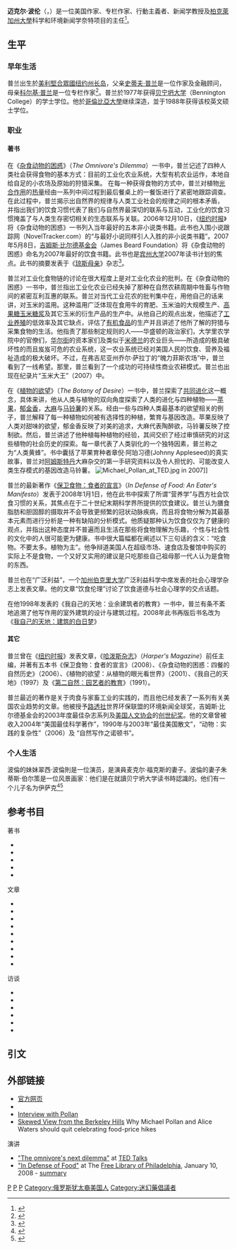 {{Infobox Person
| name           = 迈克尔·波伦<br />Michael Pollan
| image          = Michael Pollan at Yale 1.jpg
| imagesize      = 180px
| caption        = 迈克尔·波伦在[[耶鲁大学|耶鲁大学]]演讲
| birth_date     = {{birth date and age|1955|02|06|df=y}}
| birth_place    = {{USA-1912}}[[紐約州|紐約州]][[长岛_(纽约)|长岛]]
| occupation     = 作家、記者及教授
| spouse         = Judith Belze（1987年至今）
| website        = [http://michaelpollan.com/ wwwe.michaelpollan.com]
}}

'''迈克尔·波伦'''（{{lang-en|Michael Pollan}}，{{bd|1955年|2月6日||}}）是一位美国作家、专栏作家、行動主義者、新闻学教授及[[柏克萊加州大學|柏克萊加州大學]]科学和环境新闻学奈特项目的主任<ref>{{cite web | author=Graduate School of Jounalism | title=Faculty: Michael Pollan | url=http://journalism.berkeley.edu/faculty/pollan | publisher=UC Berkeley | year=2008 | accessdate=2008-09-21 | archive-date=2012-09-29 | archive-url=https://www.webcitation.org/6B24tR9a5?url=http://journalism.berkeley.edu/faculty/pollan | dead-url=no }}</ref>。

==生平==
===早年生活===
普兰出生於[[美利堅合眾國|美利堅合眾國]][[纽约州|纽约州]][[长岛_(纽约)|长岛]]，父亲[[史蒂夫·普兰|史蒂夫·普兰]]是一位作家及金融顾问，母亲[[科尔基·普兰|科尔基·普兰]]是一位专栏作家<ref>{{cite news | author=Helen Wagenvoord | title=The High Price of Cheap Food | url=http://www.sfgate.com/cgi-bin/article.cgi?file=/chronicle/archive/2004/05/02/CMGE560U5I1.DTL | work=The San Francisco Chronicle | date=2 May 2004 | accessdate=2008-09-21 | archive-date=2012-03-04 | archive-url=https://web.archive.org/web/20120304141529/http://www.sfgate.com/cgi-bin/article.cgi?file=%2Fchronicle%2Farchive%2F2004%2F05%2F02%2FCMGE560U5I1.DTL | dead-url=no }}</ref>。普兰於1977年获得[[贝宁坍大学|贝宁坍大学]]（Bennington College）的学士学位。他於[[哥倫比亞大學|哥倫比亞大學]]继续深造，並于1988年获得该校英文硕士学位。

===职业===
====著书====
在《[[杂食动物的困惑|杂食动物的困惑]]》（''The Omnivore's Dilemma''）一书中，普兰记述了四种人类社会获得食物的基本方式：目前的工业化农业系统，大型有机农业运作，本地自给自足的小农场及原始的狩猎采集。
在每一种获得食物的方式中，普兰对植物[[光合作用|光合作用]]的[[热量|热量]]经由一系列中间过程到最后餐桌上的一餐饭进行了紧密地跟踪调查。在此过程中，普兰揭示出自然界的规律与人类工业社会的规律之间的根本矛盾， 并指出我们的饮食习惯代表了我们与自然界最深切的联系与互动，工业化的饮食习惯掩盖了与人类生存密切相关的生态联系与关联。2006年12月10日，《[[纽约时报|纽约时报]]》将《杂食动物的困惑》一书列入当年最好的五本非小说类书籍。此书也入围小说跟踪网（NovelTracker.com）的“与最好小说同样引人入胜的非小说类书籍”。2007年5月8日，[[吉姆斯·比尔德基金会|吉姆斯·比尔德基金会]]（James Beard Foundation）将《杂食动物的困惑》命名为2007年最好的饮食书籍。此书也是[[宾州大学|宾州大学]]2007年读书计划的焦点。此书的摘要发表于《[[琼斯母亲|琼斯母亲]]》杂志<ref>{{cite journal | last=Pollan | first=Michael | title=No Bar Code | journal=Mother Jones | volume= | issue= | pages= | id= | url=http://www.motherjones.com/news/feature/2006/05/no_bar_code.html | accessdate=2007-10-10 | date=May 2006 | archive-date=2009-01-31 | archive-url=https://web.archive.org/web/20090131215409/http://www.motherjones.com/news/feature/2006/05/no_bar_code.html | dead-url=no }}</ref>。

普兰对工业化食物链的讨论在很大程度上是对工业化农业的批判。在《杂食动物的困惑》一书中，普兰指出工业化农业已经失掉了那种在自然农耕周期中牲畜与作物间的紧密互利互惠的联系。普兰对当代工业花农的批判集中在，用他自己的话来讲，对玉米的滥用。这种滥用广泛体现在食用牛的育肥、玉米油的大规模生产、[[高果糖玉米糖浆|高果糖玉米糖浆]]及其它玉米的衍生产品的生产中。从他自己的观点出发，他描述了[[工业养殖|工业养殖]]的低效率及其它缺点，评估了[[有机食品|有机食品]]的生产并且讲述了他所了解的狩猎与采集食物的生活。他指责了那些制定规则的人——华盛顿的政治家们，大学里农学院中的官僚们，[[华尔街|华尔街]]的资本家们及类似于[[米德兰|米德兰]]的农业巨头——所造成的极具破坏性的而且岌岌可危的农业系统，这一农业系统已经对美国人民的饮食、营养及福祉造成的极大破坏。不过，在弗吉尼亚州乔尔·萨拉丁的“魄力菲斯农场”中，普兰看到了一线希望。那里，普兰看到了一个成功的可持续性商业农耕模式。普兰也出现在纪录片“玉米大王”（2007）中。

在《[[植物的欲望|植物的欲望]]》（''The Botany of Desire''）一书中，普兰探索了[[共同进化|共同进化]]这一概念，具体来讲，他从人类与植物的双向角度探索了人类的进化与四种植物——[[苹果|苹果]]，[[郁金香|郁金香]]，[[大麻|大麻]]与[[马铃薯|马铃薯]]的关系。经由一些与四种人类最基本的欲望相关的例子，普兰解释了每一种植物如何被有选择性的种植，繁育与基因改造。苹果反映了人类对甜味的欲望，郁金香反映了对美的追求，大麻代表陶醉欲，马铃薯反映了控制欲。然后，普兰讲述了他种植每种植物的经验，其间交织了经过审慎研究的对这些植物的社会历史的探索。每一章代表了人类驯化的一个独特因素，普兰称之为“人类黄蜂”。书中囊括了苹果育种者章倪·阿珀习德(Johnny Appleseed)的真实故事，普兰对[[阿姆斯特丹|阿姆斯特丹]]大麻杂交的第一手研究资料以及令人担忧的、可能改变人类生存模式的基因改造马铃薯。
[[File:Michael_Pollan_at_TED.jpg|thumb]] in 2007]]

普兰的最新著作《[[保卫食物：食者的宣言|保卫食物：食者的宣言]]》（''In Defense of Food: An Eater's Manifesto''）发表于2008年1月1日，他在此书中探索了所谓“营养学”与西方社会饮食习惯的关系，其焦点在于二十世纪末期科学界所提供的饮食建议。普兰认为膳食脂肪和胆固醇的摄取并不会导致更频繁的冠状动脉疾病，而且将食物分解为其最基本元素而进行分析是一种有缺陷的分析模式。他质疑那种认为饮食仅仅为了健康的观点，并指出这种态度并不普遍而且生活在那些将食物理解为乐趣，个性与社会性的文化中的人很可能更为健康。书中很大篇幅都在阐述以下三句话的含义：“吃食物。不要太多。植物为主”。他争辩道美国人在超级市场、速食店及餐馆中购买的实际上不是食物，一个又好又实用的建议是只吃那些自己祖母那一代人认为是食物的东西。

普兰也在“广泛利益”，一个[[加州伯克里大学|加州伯克里大学]]广泛利益科学中席发表的社会心理学杂志上发表文章。他的文章“饮食伦理”讨论了饮食道德与社会心理学的交点话题。

在他1998年发表的《我自己的天地：业余建筑者的教育》一书中，普兰有条不紊地追溯了他写作用的室外建筑的设计与建筑过程。2008年此书再版后书名改为《[[我自己的天地：建筑的白日梦|我自己的天地：建筑的白日梦]]》

====其它====
普兰曾在《[[纽约时报|纽约时报]]》发表文章，《[[哈泼斯杂志|哈泼斯杂志]]》（''Harper's Magazine''）前任主编，并著有五本书《保卫食物：食者的宣言》（2008）、《杂食动物的困惑：四餐的自然历史》（2006）、《植物的欲望：从植物的眼光看世界》（2001）、《我自己的天地》（1997）及《[[第二自然：园艺者的教育|第二自然：园艺者的教育]]》（1991）。   

普兰最近的著作是关于肉食与家畜工业的实践的，而且他已经发表了一系列有关美国农业趋势的文章。他被授予[[路透社|路透社]]世界环保联盟的环境新闻全球奖，吉姆斯·比尔德基金会的2003年度最佳杂志系列及[[美国人文协会|美国人文协会]]的[[创世纪奖|创世纪奖]]。他的文章曾被收入2004年“美国最佳科学著作”，1990年与2003年“最佳美国散文”，“动物：实践的复杂性”（2006）及 “自然写作之诺顿书”。

===个人生活===
波倫的妹妹翠西·波倫則是一位演员，是演員麦克尔·福克斯的妻子。波倫的妻子朱蒂斯·伯尔策是一位风景画家：他们是在就讀贝宁坍大学读书時認識的。他们有一个儿子名为伊萨克<ref>{{cite news | author=Catherine Price | title=How Michael Pollan Ruined My Life | url=http://www.sfgate.com/cgi-bin/article.cgi?file=/chronicle/archive/2006/05/07/INGRFIL0AK1.DTL | work=The San Francisco Chronicle | date=7 May 2007 | accessdate=2008-09-21 | archive-url=https://web.archive.org/web/20071111024414/http://www.sfgate.com/cgi-bin/article.cgi?file=%2Fchronicle%2Farchive%2F2006%2F05%2F07%2FINGRFIL0AK1.DTL | archive-date=2007-11-11 | dead-url=yes }}</ref><ref>{{cite news | author=Sasha Chapman | title=Slow down, you're eating too fast | url=http://www.theglobeandmail.com/servlet/GIS.Servlets.HTMLTemplate?tf=tgam/common/SearchFullStoryPrint.html&cf=tgam/common/GenericSearch.cfg&configFileLoc=tgam/config&encoded_keywords=food&option=&current_row=6&start_row=6&num_rows=1&search_results_start=1 | work=The Globe and Mail | date=30 August 2008 | accessdate=2008-09-21 | deadurl=yes | archiveurl=https://web.archive.org/web/20040929051603/http://www.theglobeandmail.com/servlet/GIS.Servlets.HTMLTemplate?tf=tgam%2Fcommon%2FSearchFullStoryPrint.html | archivedate=2004年9月29日 }}</ref>

==参考书目==
; 著书
{{refbegin}}
*{{cite book | last=Pollan | first=Michael | title=[[Second_Nature:_A_Gardener's_Education|Second Nature: A Gardener's Education]] | location=New York | publisher=Atlantic Monthly Press | year=1991 | isbn=9780871134431}}
*{{cite book | last=Pollan | first=Michael | title=[[Place_of_My_Own:_The_Education_of_an_Amateur_Builder|Place of My Own: The Education of an Amateur Builder]] | location=New York | publisher=Random House | year=1997 | isbn=9780679415329}}
*{{cite book | last=Pollan | first=Michael | title=[[The_Botany_of_Desire:_A_Plant's-Eye_View_of_the_World|The Botany of Desire: A Plant's-Eye View of the World]]  | location=New York | publisher=Random House | year=2001 | isbn=9780375501296}}
*{{cite book | last=Pollan | first=Michael | title=[[The_Omnivore's_Dilemma|The Omnivore's Dilemma: A Natural History of Four Meals]] | location=New York | publisher=Penguin Press | year=2006 | isbn=9781594200823}}
*{{cite book | last=Pollan | first=Michael | title=[[In_Defense_of_Food|In Defense of Food: An Eater's Manifesto]] | location=New York | publisher=Penguin Press | year=2008  | isbn=9781594201455 }}
{{refend}}

; 文章
{{refbegin}}
* {{cite news | author=Pollan, Michael | url=http://query.nytimes.com/gst/fullpage.html?sec=health&res=9C05E5DE1139F93AA25754C0A9649C8B63 | title=When a Crop Becomes King | work=The New York Times | date=19 July 2002 | accessdate=2008-09-21 | archive-url=https://web.archive.org/web/20090816081427/http://query.nytimes.com/gst/fullpage.html?sec=health | archive-date=2009-08-16 | dead-url=yes }}
* {{cite news | author=Pollan, Michael | url=http://query.nytimes.com/gst/fullpage.html?res=9500EFD7153EF933A25752C1A9649C8B63 | title=An Animal's Place | work=The New York Times | date=10 November 2002 | accessdate=2008-09-21 | archive-date=2020-06-09 | archive-url=https://web.archive.org/web/20200609080157/https://www.nytimes.com/2002/11/10/magazine/an-animal-s-place.html | dead-url=no }}
* {{cite news | author=Pollan, Michael | url=http://www.nytimes.com/2006/06/04/magazine/04wwln_lede.html | title=Mass Natural | work=The New York Times | date=4 June 2006 | accessdate=2008-09-21 | archive-date=2021-05-12 | archive-url=https://web.archive.org/web/20210512122742/https://www.nytimes.com/2006/06/04/magazine/04wwln_lede.html | dead-url=no }}
* {{cite news | author=Pollan, Michael | url=http://www.time.com/time/magazine/article/0,9171,1200782-1,00.html | title=Six rules for eating wisely | work=Time magazine | date=11 June 2006 | accessdate=2008-09-21 | archive-date=2011-04-24 | archive-url=https://web.archive.org/web/20110424121525/http://www.time.com/time/magazine/article/0,9171,1200782-1,00.html | dead-url=yes }}
* {{cite news | author=Pollan, Michael | url=http://www.nytimes.com/2007/01/28/magazine/28nutritionism.t.html | title=Unhappy Meals | work=The New York Times | date=28 January 2007 | accessdate=2008-09-21 | archive-date=2019-05-16 | archive-url=https://web.archive.org/web/20190516032940/https://www.nytimes.com/2007/01/28/magazine/28nutritionism.t.html | dead-url=no }}
* {{cite news | author=Pollan, Michael | url=http://www.nytimes.com/2007/04/22/magazine/22wwlnlede.t.html | title=You Are What You Grow | work=The New York Times | date=2007-04-22 | accessdate=2008-09-21 | archive-date=2021-05-08 | archive-url=https://web.archive.org/web/20210508061324/https://www.nytimes.com/2007/04/22/magazine/22wwlnlede.t.html | dead-url=no }}
* {{cite news | author=Pollan, Michael | url=http://www.nytimes.com/2007/12/16/magazine/16wwln-lede-t.htm | title=Our Decrepit Food Factories | work=The New York Times | date=16 December 2007 | accessdate=2008-09-21}}
* {{cite news | author=Pollan, Michael | url=http://www.nytimes.com/2008/04/20/magazine/20wwln-lede-t.html | title=Why bother? | work=The New York Times | date=20 April 2008 | accessdate=2008-09-21 | archive-date=2021-05-02 | archive-url=https://web.archive.org/web/20210502222104/https://www.nytimes.com/2008/04/20/magazine/20wwln-lede-t.html | dead-url=no }}
* {{cite news | author=Pollan, Michael | url=http://www.nytimes.com/2008/10/12/magazine/12policy-t.html | title=An Open Letter to the Farmer in Chief | work=The New York Times | date=9 October 2008 | accessdate=2008-10-12 | archive-date=2012-10-04 | archive-url=https://web.archive.org/web/20121004034930/http://www.nytimes.com/2008/10/12/magazine/12policy-t.html | dead-url=no }}
{{refend}}

; 访谈
{{refbegin}}
* {{cite interview | subject=Michael Pollan | interviewer=Ketzel Levine | title=A Plant's-Eye View Of The World | type= | url=http://www.npr.org/programs/talkingplants/radio/010604.pollan.html | format=audio | program=''Morning Edition'' | callsign=NPR | date=4 June 2001 | accessdate=2008-11-29 | archive-date=2018-12-07 | archive-url=https://web.archive.org/web/20181207165243/https://www.npr.org/programs/talkingplants/radio/010604.pollan.html | dead-url=no }}
* {{cite interview | subject=Michael Pollan | interviewer=Helen Wagenvoord | title=The Cheapest Calories Make You the Fattest | type= | url=http://www.sierraclub.org/sierra/200409/interview.asp | format=transcript | program=''Sierra Magazine'' | date=September 2004 | accessdate=2008-11-29 | archiveurl=https://web.archive.org/web/20081202174918/http://www.sierraclub.org/sierra/200409/interview.asp | archivedate=2008-12-02 | deadurl=yes }}
* {{cite interview | subject=Michael Pollan | interviewer=Jason Marsh | title=Edible Ethics | url=http://greatergood.berkeley.edu/greatergood/archive/2006springsummer/pollan.html | format=transcript | program=''Greater Good'' magazine | date=Spring/Summer 2006 | accessdate=2008-11-29 | deadurl=yes | archiveurl=https://web.archive.org/web/20080618011658/http://greatergood.berkeley.edu/greatergood/archive/2006springsummer/pollan.html | archivedate=2008-06-18 }}
* {{cite interview | subject=Michael Pollan | interviewer=Amy Goodman | title=In Defense of Food | url=http://www.democracynow.org/2008/2/13/in_defense_of_food_author_journalist | format=video/audio/transcript | program=''Democracy Now'' | date=13 February 2008 | accessdate=2008-11-29 | archive-date=2021-05-06 | archive-url=https://web.archive.org/web/20210506213503/https://www.democracynow.org/2008/2/13/in_defense_of_food_author_journalist | dead-url=no }}
* {{cite interview | subject=Michael Pollan | interviewer=Warren Etheredge | title=An Evening with Michael Pollan | url=http://media.libsyn.com/media/thewarrenreport/BookSmartMichaelPollanInDefenseofFood.mp3 | format=audio | program=''The Warren Report'' | date=30 October 2008 | accessdate=2008-11-29 | archiveurl=https://wayback.archive-it.org/all/20081217130230/http://media.libsyn.com/media/thewarrenreport/BookSmartMichaelPollanInDefenseofFood.mp3 | archivedate=2008-12-17 | deadurl=yes }}
* {{cite interview | subject=Michael Pollan | interviewer=Bill Moyers | url=http://www.pbs.org/moyers/journal/11282008/profile.html | format=video/transcript | program=''Bill Moyers Journal'' | callsign=PBS | date=28 November 2008 | accessdate=2008-11-29 | title=存档副本 | archive-date=2021-04-25 | archive-url=https://web.archive.org/web/20210425141529/http://www.pbs.org/moyers/journal/11282008/profile.html | dead-url=no }}
{{refend}}

==引文==
{{Reflist}}

==外部链接==
{{Commonscat|Michael Pollan|Michael Pollan}}
* [http://michaelpollan.com 官方网页] {{Wayback|url=http://michaelpollan.com/ |date=20210506113843 }} 
* {{imdb|2293679}}
* [https://web.archive.org/web/20081225010334/http://www.newyorktimesbestsellerlist.org/archives/category/authors/michael-pollan Interview with Pollan]
* [http://www.grist.org/comments/food/2008/04/04/index.html?source=rss Skewed View from the Berkeley Hills]{{dead link|date=2018年4月 |bot=InternetArchiveBot |fix-attempted=yes }} Why Michael Pollan and Alice Waters should quit celebrating food-price hikes
; 演讲
* [http://www.ted.com/index.php/talks/view/id/214 "The omnivore's next dilemma"] {{Wayback|url=http://www.ted.com/index.php/talks/view/id/214 |date=20080626181617 }} at [[TED_(conference)|TED Talks]]
* [http://libwww.freelibrary.org/podcast/media/20080110-michael.mp3 "In Defense of Food"] {{Wayback|url=http://libwww.freelibrary.org/podcast/media/20080110-michael.mp3 |date=20130810125257 }} at The [[Free_Library_of_Philadelphia|Free Library of Philadelphia]], January 10, 2008 - [https://web.archive.org/web/20160304102802/http://dragonballyee.com/blog/2008/01/14/michael-pollan-at-free-library/ summary]

{{Authority control}}
{{DEFAULTSORT:Pollan}}
[[Category:美国作家|P]]
[[Category:本寧頓學院校友|P]]
[[Category:哥倫比亞大學校友|P]]
[[Category:俄罗斯犹太裔美国人|Category:俄罗斯犹太裔美国人]]
[[Category:迷幻藥倡議者|Category:迷幻藥倡議者]]
